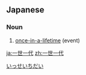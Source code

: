 ==Japanese==
{{ja-kanjitab|いち|k1=いっ|せ|いち|だい|yomi=o}}

===Noun===
{{ja-noun|いっせ いちだい}}

# [[once-in-a-lifetime]] (event)

[[Category:Yojijukugo|いっせいちだい]]

[[ja:一世一代]]
[[zh:一世一代]]